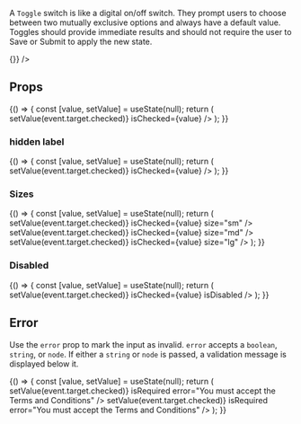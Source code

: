 
<Meta title="Components/Toggle" component={Toggle} />

A `Toggle` switch is like a digital on/off switch. They prompt users to choose between two mutually exclusive options and always have a default value.
Toggles should provide immediate results and should not require the user to Save or Submit to apply the new state.

<Canvas isExpanded>
  <Toggle id="example" label="toggle label" isChecked onChange={() => {}} />
</Canvas>

## Props

<ArgsTable of={Toggle} />

<Canvas isExpanded>
  <Story name="default">
    {() => {
      const [value, setValue] = useState(null);
      return (
        <Toggle
          id="defaultStateIsUnchecked"
          label="toggle label"
          onChange={event => setValue(event.target.checked)}
          isChecked={value}
        />
      );
    }}
  </Story>
</Canvas>

### hidden label

<Canvas>
  <Story name="hidden label">
    {() => {
      const [value, setValue] = useState(null);
      return (
        <Toggle
          id="hiddenLabelToggle"
          label="Hidden Label"
          hideLabel
          onChange={event => setValue(event.target.checked)}
          isChecked={value}
        />
      );
    }}
  </Story>
</Canvas>

### Sizes

<Canvas>
  <Story name="size">
    {() => {
      const [value, setValue] = useState(null);
      return (
        <Box childGap="lg">
          <Toggle
            id="smToggle"
            label="small toggle"
            onChange={event => setValue(event.target.checked)}
            isChecked={value}
            size="sm"
          />
          <Toggle
            id="mediumToggle"
            label="medium toggle"
            onChange={event => setValue(event.target.checked)}
            isChecked={value}
            size="md"
          />
          <Toggle
            id="largeToggle"
            label="large toggle"
            onChange={event => setValue(event.target.checked)}
            isChecked={value}
            size="lg"
          />
        </Box>
      );
    }}
  </Story>
</Canvas>

### Disabled

<Canvas>
  <Story name="disabled">
    {() => {
      const [value, setValue] = useState(null);
      return (
        <Toggle
          id="disabledToggle"
          label="Label"
          onChange={event => setValue(event.target.checked)}
          isChecked={value}
          isDisabled
        />
      );
    }}
  </Story>
</Canvas>

## Error

Use the `error` prop to mark the input as invalid. `error` accepts a `boolean`, `string`, or `node`. If either a `string` or `node` is passed, a validation message is displayed below it.

<Canvas>
  <Story name="Error">
    {() => {
      const [value, setValue] = useState(null);
      return (
        <Box childGap="lg">
          <Toggle
            id="invalidToggle"
            label="Label"
            isChecked={value}
            onChange={value => setValue(event.target.checked)}
            isRequired
            error="You must accept the Terms and Conditions"
          />
          <Toggle
            id="invalidToggleHiddenLabel"
            label="Hidden Label"
            hideLabel
            isChecked={value}
            onChange={value => setValue(event.target.checked)}
            isRequired
            error="You must accept the Terms and Conditions"
          />
        </Box>
      );
    }}
  </Story>
</Canvas>
